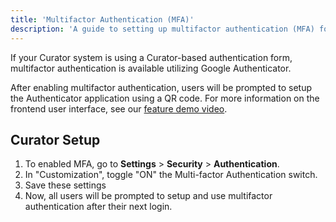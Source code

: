 ---
title: 'Multifactor Authentication (MFA)'
description: 'A guide to setting up multifactor authentication (MFA) for Curator users.'
---

If your Curator system is using a Curator-based authentication form, multifactor authentication is available utilizing
Google Authenticator.

After enabling multifactor authentication, users will be prompted to setup the Authenticator application using a QR
code. For more information on the frontend user interface, see our
[feature demo video](https://curator.interworks.com/page/curator-new-feature-spotlight-multi-factor-authentication).

## Curator Setup

1. To enabled MFA, go to **Settings** > **Security** > **Authentication**.
2. In "Customization", toggle "ON" the Multi-factor Authentication switch.
3. Save these settings
4. Now, all users will be prompted to setup and use multifactor authentication after their next login.
